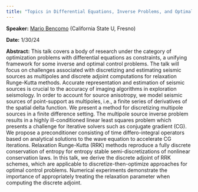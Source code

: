 ```yaml
---
title: "Topics in Differential Equations, Inverse Problems, and Optimal Control"
---
```

**Speaker:** [Mario Bencomo](https://csm.fresnostate.edu/math/faculty-staff/resident/mbencomo.html) (California State U, Fresno)

**Date:** 1/30/24

**Abstract:** This talk covers a body of research under the category of optimization problems with differential equations as constraints, a unifying framework for some inverse and optimal control problems. The talk will focus on challenges associated with discretizing and estimating seismic sources as multipoles and discrete adjoint computations for relaxation Runge-Kutta methods. Accurate representation and estimation of seismic sources is crucial to the accuracy of imaging algorithms in exploration seismology. In order to account for source anisotropy, we model seismic sources of point-support as multipoles, i.e., a finite series of derivatives of the spatial delta function. We present a method for discretizing multipole sources in a finite difference setting. The multipole source inverse problem results in a highly ill-conditioned linear least squares problem which presents a challenge for iterative solvers such as conjugate gradient (CG). We propose a preconditioner consisting of time differo-integral operators based on analytical solutions to the wave equation to accelerate CG iterations. Relaxation Runge-Kutta (RRK) methods reproduce a fully discrete conservation of entropy for entropy stable semi-discretizations of nonlinear conservation laws. In this talk, we derive the discrete adjoint of RRK schemes, which are applicable to discretize-then-optimize approaches for optimal control problems. Numerical experiments demonstrate the importance of appropriately treating the relaxation parameter when computing the discrete adjoint.